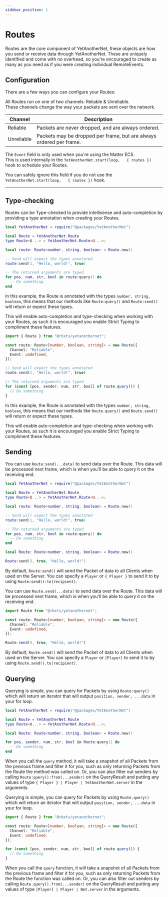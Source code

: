 ```yaml
---
sidebar_position: 1
---
```



# Routes

Routes are the core component of YetAnotherNet, these objects are how you send or receive data through YetAnotherNet.
These are uniquely identified and come with no overhead, so you're encouraged to create as many as you need as if you were creating individual RemoteEvents.

## Configuration

There are a few ways you can configure your Routes:
<Tabs>
  <TabItem value="channel" label="Channel" default>
  <p>
  All Routes run on one of two channels: Reliable & Unreliable.<br />
  These channels change the way your packets are sent over the network.
  </p>

  | Channel | Description |
  | ------- | ----------- |
  | Reliable | Packets are never dropped, and are always ordered. |
  | Unreliable | Packets may be dropped per frame, but are always ordered per frame. |
  </TabItem>
  <TabItem value="event" label="Event">
    <p>
    The <code lang="lua">Event</code> field is only used when you're using the Matter ECS.<br />
    This is used internally in the <code lang="lua">YetAnotherNet.start(loop, 	&#123; routes &#125;)</code> hook to schedule your Routes.
    </p>
    <p>
    You can safely ignore this field if you do not use the <code lang="lua">YetAnotherNet.start(loop, 	&#123; routes &#125;)</code> hook.
    </p>
  </TabItem>
</Tabs>

---

## Type-checking

Routes can be Type-checked to provide intellisense and auto-completion by providing a type annotation when creating your Routes.

<Tabs>
<TabItem value="lua" label="Luau" default>

```lua
local YetAnotherNet = require("@packages/YetAnotherNet")

local Route = YetAnotherNet.Route
type Route<U...> = YetAnotherNet.Route<U...>;

local route: Route<number, string, boolean> = Route.new()

-- Send will expect the types annotated
route:send(1, "Hello, world!", true)

-- The returned arguments are typed
for pos, num, str, bool in route:query() do
  -- Do something
end
```

In this example, the Route is annotated with the types `number, string, boolean`, this means that our methods like `Route:query()` and `Route:send()` will return or expect
these types.

This will enable auto-completion and type-checking when working with your Routes, as such it is encouraged you enable Strict Typing to compliment these features.

</TabItem>
<TabItem value="ts" label="Typescript">

```ts
import { Route } from "@rbxts/yetanothernet";

const route: Route<[number, boolean, string]> = new Route({
  Channel: "Reliable",
  Event: undefined,
});

// Send will expect the types annotated
route.send(1, "Hello, world!", true)

// The returned arguments are typed
for (const [pos, sender, num, str, bool] of route.query()) {
  // Do something
}
```

In this example, the Route is annotated with the types `number, string, boolean`, this means that our methods like `Route.query()` and `Route.send()` will return or expect
these types.

This will enable auto-completion and type-checking when working with your Routes, as such it is encouraged you enable Strict Typing to compliment these features.

</TabItem>
</Tabs>

## Sending

<Tabs>
<TabItem value="lua" label="Luau" default>

You can use `Route:send(...data)` to send data over the Route. This data will be processed next frame, which is when you'll be able to query it on the receiving end.

```lua
local YetAnotherNet = require("@packages/YetAnotherNet")

local Route = YetAnotherNet.Route
type Route<U...> = YetAnotherNet.Route<U...>;

local route: Route<number, string, boolean> = Route.new()

-- Send will expect the types annotated
route:send(1, "Hello, world!", true)

-- The returned arguments are typed
for pos, num, str, bool in route:query() do
  -- Do something
end

local Route: Route<number, string, boolean> = Route.new()

Route:send(5, true, "Hello, world!")
```

By default, `Route:send()` will send the Packet of data to all Clients when used on the Server. You can specify a `Player` or `{ Player }` to send it to by using `Route:send():to(recipient)`.

</TabItem>
<TabItem value="ts" label="Typescript">

You can use `Route.send(...data)` to send data over the Route. This data will be processed next frame, which is when you'll be able to query it on the receiving end.

```ts
import Route from "@rbxts/yetanothernet";

const route: Route<[number, boolean, string]> = new Route({
  Channel: "Reliable",
  Event: undefined,
});

Route.send(5, true, "Hello, world!")
```

By default, `Route.send()` will send the Packet of data to all Clients when used on the Server. You can specify a `Player` or `[Player]` to send it to by using `Route.send().to(recipient)`.

</TabItem>
</Tabs>

## Querying

<Tabs>
<TabItem value="lua" label="Luau" default>

Querying is simple, you can query for Packets by using `Route:query()` which will return an iterator that will output `position, sender, ...data` in your for loop.

```lua
local YetAnotherNet = require("@packages/YetAnotherNet")

local Route = YetAnotherNet.Route
type Route<U...> = YetAnotherNet.Route<U...>;

local Route: Route<number, string, boolean> = Route.new()

for pos, sender, num, str, bool in Route:query() do
  -- Do something
end
```

When you call the `query` method, it will take a snapshot of all Packets from the previous frame and filter it for you, such as only returning Packets from the Route the method was called on.
Or, you can also filter out senders by calling `Route:query():from(...sender)` on the QueryResult and putting any values of type `{ Player } | Player | YetAnotherNet.server` in the arguments.

</TabItem>
<TabItem value="ts" label="Typescript">

Querying is simple, you can query for Packets by using `Route.query()` which will return an iterator that will output `position, sender, ...data` in your for loop.

```ts
import { Route } from "@rbxts/yetanothernet";

const route: Route<[number, boolean, string]> = new Route({
  Channel: "Reliable",
  Event: undefined,
});

for (const [pos, sender, num, str, bool] of route.query()) {
  // Do something
}
```

When you call the `query` function, it will take a snapshot of all Packets from the previous frame and filter it for you, such as only returning Packets from the Route the function was called on.
Or, you can also filter out senders by calling `Route.query().from(...sender)` on the QueryResult and putting any values of type `[Player] | Player | Net.server` in the arguments.

</TabItem>
</Tabs>
